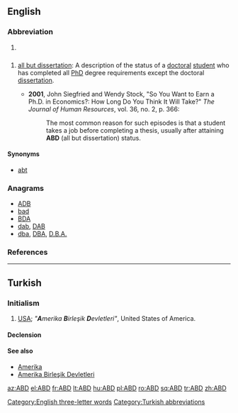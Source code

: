 ==English==

===Abbreviation===
{{head|en|abbreviation}}

# {{non-gloss definition|Airport code for [[Abadan]], [[Iran]].<ref>{{reference-book | last =| first = | authorlink =  | coauthors =  | editor =Morris, William    | others =  | title = The American Heritage Dictionary of the English Language | origdate =  | origyear = 1969| origmonth =  | url =  | format =  | accessdate =  | accessyear =  | accessmonth =  | edition =  | date =  | year =1971| month =  | publisher =American Heritage Publishing Co., Inc. | location = New York, NY | language =  | id =  | doi = | isbn =0-395-09066-0 | lccn = | ol = | pages =1| chapter =  | chapterurl =  | quote =}}</ref>}}

==={{initialism-old|en}}===
{{head|en}}

# {{context|academics|lang=en}} [[all but dissertation]]: A description of the status of a [[doctoral]] [[student]] who has completed all [[PhD]] degree requirements except the doctoral [[dissertation]].
#* '''2001''', John Siegfried and Wendy Stock, "So You Want to Earn a Ph.D. in Economics?: How Long Do You Think It Will Take?" ''The Journal of Human Resources'', vol. 36, no. 2, p. 366:
#*: The most common reason for such episodes is that a student takes a job before completing a thesis, usually after attaining '''ABD''' (all but dissertation) status.

====Synonyms====
* [[abt]]

===Anagrams===
* [[ADB#English|ADB]]
* [[bad#English|bad]]
* [[BDA#English|BDA]]
* [[dab#English|dab]], [[DAB#English|DAB]]
* [[dba#English|dba]], [[DBA#English|DBA]], [[D.B.A.#English|D.B.A.]]

===References===
<references/>

[[Category:English three-letter words]]

----

==Turkish==

===Initialism===
{{tr-initialism}}

# [[USA]]; ''"'''A'''merika '''B'''irleşik '''D'''evletleri"'', United States of America.

====Declension====
{{crh-latin-noun|'nin|'ye|'yi|'de|'den}}

====See also====
* [[Amerika]]
* [[Amerika Birleşik Devletleri]]

[[Category:Turkish abbreviations]]

[[az:ABD]]
[[el:ABD]]
[[fr:ABD]]
[[lt:ABD]]
[[hu:ABD]]
[[pl:ABD]]
[[ro:ABD]]
[[sq:ABD]]
[[tr:ABD]]
[[zh:ABD]]